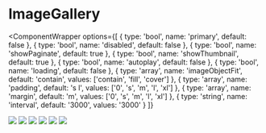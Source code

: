 
# ImageGallery

<ComponentWrapper
  options={[
    { type: 'bool', name: 'primary', default: false },
    { type: 'bool', name: 'disabled', default: false },
    { type: 'bool', name: 'showPaginate', default: true },
    { type: 'bool', name: 'showThumbnail', default: true },
    { type: 'bool', name: 'autoplay', default: false },
    { type: 'bool', name: 'loading', default: false },
    {
      type: 'array',
      name: 'imageObjectFit',
      default: 'contain',
      values: ['contain', 'fill', 'cover']
    },
    {
      type: 'array',
      name: 'padding',
      default: 's l',
      values: ['0', 's', 'm', 'l', 'xl']
    },
    {
      type: 'array',
      name: 'margin',
      default: 'm',
      values: ['0', 's', 'm', 'l', 'xl']
    },
    {
      type: 'string',
      name: 'interval',
      default: '3000',
      values: '3000'
    }
  ]}
>
  <ImageGallery>
    <Image src={Image500} />
    <Image src={Image1000} />
    <Image src={Image1200} />
    <Image src={Image1400} />
    <Image src={Image1600} />
    <Image src={Image1800} />
  </ImageGallery>
</ComponentWrapper>
